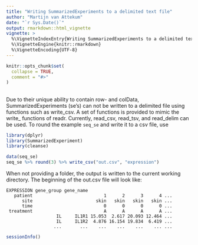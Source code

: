 ```yaml
---
title: "Writing SummarizedExperiments to a delimited text file"
author: "Martijn van Attekum"
date: "`r Sys.Date()`"
output: rmarkdown::html_vignette
vignette: >
  %\VignetteIndexEntry{Writing SummarizedExperiments to a delimited text file}
  %\VignetteEngine{knitr::rmarkdown}
  %\VignetteEncoding{UTF-8}
---
```


```r
knitr::opts_chunk$set(
  collapse = TRUE,
  comment = "#>"
)
```

## 
Due to their unique ability to contain row- and colData, SummarizedExperiments (se's) 
can not be written to a delimited file using functions such as write_csv. 
A set of functions is provided to mimic the write_<format> functions of readr.
Currently, read_csv, read_tsv, and read_delim can be used.
To round the example `seq_se` and write it to a csv file, use
```r
library(dplyr)
library(SummarizedExperiment)
library(cleanse)
```
```r
data(seq_se)
seq_se %>% round(3) %>% write_csv("out.csv", "expression")
```
When not providing a folder, the output is written to the current working directory.
The beginning of the out.csv file will look like:
```
EXPRESSION gene_group gene_name                            
   patient                           1      2      3      4 ...
      site                        skin   skin   skin   skin ...
      time                           0      0      0      0 ...
 treatment                           A      A      A      A ...
                   IL     IL1R1 15.053  2.617 20.093 12.464 ...
                   IL     IL1R2  4.876 16.154 19.834  6.419 ...
                  ...       ...    ...    ...    ...    ... ...
```

```r
sessionInfo()
```